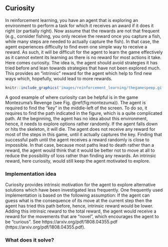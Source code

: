 ## Curiosity

In reinforcement learning, you have an agent that is exploring an environment to perform a task for which it receives an award if it does it right (or partially right). Now assume that the rewards are not that frequent (e.g., consider fishing, you only receive the reward once you capture a fish, while many steps are needed to actually capture the fish). In that case, the agent experiences difficulty to find even one simple way to receive a reward. As such, it will be difficult for the agent to learn the game effectively as it cannot extent its learning as there is no reward for most actions it take. Here comes curiosity. The idea is, the agent should avoid strategies it has tried before and lean towards strategies that have not been explored much. This provides an "intrinsic" reward for the agent which help to find new ways which, hopefully, would lead to more rewards.

```r
knitr::include_graphics('images/reinforcement_learning/thegamespeop.gif')
```

A good example of where curiosity can be helpful is in the game Montezuma's Revenge (see Fig. \@ref(fig:montezuma)). The agent is required to find the "key" in the middle-left of the screen. To do so, it requires to find the path indicated in the figure, which is a quite complicated path. At the beginning, the agent has no idea about this environment, hence, it needs to explore options rather randomly. If the agent falls down or hits the skeleton, it will die. The agent does not receive any reward for most of the steps in this game, until it actually captures the key. Finding that successful path until the agent receives a reward randomly is close to impossible. In that case, because most paths lead to death rather than a reward, the agent would think that it would be better not to move at all to reduce the possibility of loss rather than finding any rewards. An intrinsic reward, here curiosity, would still keep the agent motivated to explore.  

### Implementation idea
Curiosity provides intrinsic motivation for the agent to explore alternative solutions which have been investigated less frequently. One frequently used implementation is based on the following assumption: If the agent can guess what is the consequence of its move at the current step then the agent has tried this path before, hence, intrinsic reward would be lower. Adding this intrinsic reward to the total reward, the agent would receive a reward for the movements that are “novel”, which encourages the agent to be “curious”. See https://arxiv.org/pdf/1808.04355.pdf (https://arxiv.org/pdf/1808.04355.pdf). 

### What does it solve?

